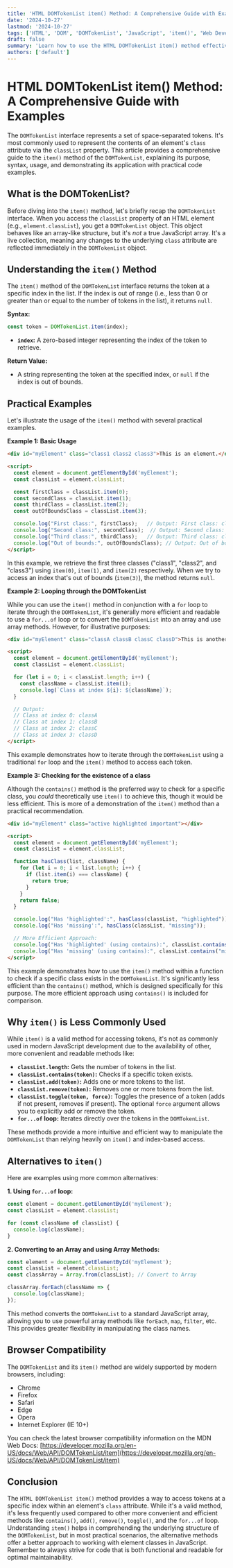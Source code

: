 ```yaml
---
title: 'HTML DOMTokenList item() Method: A Comprehensive Guide with Examples'
date: '2024-10-27'
lastmod: '2024-10-27'
tags: ['HTML', 'DOM', 'DOMTokenList', 'JavaScript', 'item()', 'Web Development', 'Front-end Development', 'HTML Attributes', 'ClassList']
draft: false
summary: 'Learn how to use the HTML DOMTokenList item() method effectively to access individual tokens (classes) within an element class attribute in JavaScript. Includes detailed explanations, code examples, and best practices for web developers.'
authors: ['default']
---
```


# HTML DOMTokenList item() Method: A Comprehensive Guide with Examples

The `DOMTokenList` interface represents a set of space-separated tokens. It's most commonly used to represent the contents of an element's `class` attribute via the `classList` property.  This article provides a comprehensive guide to the `item()` method of the `DOMTokenList`, explaining its purpose, syntax, usage, and demonstrating its application with practical code examples.

## What is the DOMTokenList?

Before diving into the `item()` method, let's briefly recap the `DOMTokenList` interface. When you access the `classList` property of an HTML element (e.g., `element.classList`), you get a `DOMTokenList` object. This object behaves like an array-like structure, but it's *not* a true JavaScript array.  It's a live collection, meaning any changes to the underlying `class` attribute are reflected immediately in the `DOMTokenList` object.

## Understanding the `item()` Method

The `item()` method of the `DOMTokenList` interface returns the token at a specific index in the list.  If the index is out of range (i.e., less than 0 or greater than or equal to the number of tokens in the list), it returns `null`.

**Syntax:**

```javascript
const token = DOMTokenList.item(index);
```

*   **`index`:** A zero-based integer representing the index of the token to retrieve.

**Return Value:**

*   A string representing the token at the specified index, or `null` if the index is out of bounds.

## Practical Examples

Let's illustrate the usage of the `item()` method with several practical examples.

**Example 1: Basic Usage**

```html
<div id="myElement" class="class1 class2 class3">This is an element.</div>

<script>
  const element = document.getElementById('myElement');
  const classList = element.classList;

  const firstClass = classList.item(0);
  const secondClass = classList.item(1);
  const thirdClass = classList.item(2);
  const outOfBoundsClass = classList.item(3);

  console.log("First class:", firstClass);   // Output: First class: class1
  console.log("Second class:", secondClass);  // Output: Second class: class2
  console.log("Third class:", thirdClass);   // Output: Third class: class3
  console.log("Out of bounds:", outOfBoundsClass); // Output: Out of bounds: null
</script>
```

In this example, we retrieve the first three classes ("class1", "class2", and "class3") using `item(0)`, `item(1)`, and `item(2)` respectively. When we try to access an index that's out of bounds (`item(3)`), the method returns `null`.

**Example 2: Looping through the DOMTokenList**

While you can use the `item()` method in conjunction with a `for` loop to iterate through the `DOMTokenList`, it's generally more efficient and readable to use a `for...of` loop or to convert the `DOMTokenList` into an array and use array methods. However, for illustrative purposes:

```html
<div id="myElement" class="classA classB classC classD">This is another element.</div>

<script>
  const element = document.getElementById('myElement');
  const classList = element.classList;

  for (let i = 0; i < classList.length; i++) {
    const className = classList.item(i);
    console.log(`Class at index ${i}: ${className}`);
  }

  // Output:
  // Class at index 0: classA
  // Class at index 1: classB
  // Class at index 2: classC
  // Class at index 3: classD
</script>
```

This example demonstrates how to iterate through the `DOMTokenList` using a traditional `for` loop and the `item()` method to access each token.

**Example 3: Checking for the existence of a class**

Although the `contains()` method is the preferred way to check for a specific class, you *could* theoretically use `item()` to achieve this, though it would be less efficient.  This is more of a demonstration of the `item()` method than a practical recommendation.

```html
<div id="myElement" class="active highlighted important"></div>

<script>
  const element = document.getElementById('myElement');
  const classList = element.classList;

  function hasClass(list, className) {
    for (let i = 0; i < list.length; i++) {
      if (list.item(i) === className) {
        return true;
      }
    }
    return false;
  }

  console.log("Has 'highlighted':", hasClass(classList, "highlighted")); // Output: Has 'highlighted': true
  console.log("Has 'missing':", hasClass(classList, "missing"));       // Output: Has 'missing': false

  // More Efficient Approach:
  console.log("Has 'highlighted' (using contains):", classList.contains("highlighted"));
  console.log("Has 'missing' (using contains):", classList.contains("missing"));
</script>
```

This example demonstrates how to use the `item()` method within a function to check if a specific class exists in the `DOMTokenList`.  It's significantly less efficient than the `contains()` method, which is designed specifically for this purpose.  The more efficient approach using `contains()` is included for comparison.

## Why `item()` is Less Commonly Used

While `item()` is a valid method for accessing tokens, it's not as commonly used in modern JavaScript development due to the availability of other, more convenient and readable methods like:

*   **`classList.length`:** Gets the number of tokens in the list.
*   **`classList.contains(token)`:** Checks if a specific token exists.
*   **`classList.add(token)`:** Adds one or more tokens to the list.
*   **`classList.remove(token)`:** Removes one or more tokens from the list.
*   **`classList.toggle(token, force)`:**  Toggles the presence of a token (adds if not present, removes if present). The optional `force` argument allows you to explicitly add or remove the token.
*   **`for...of` loop:** Iterates directly over the tokens in the `DOMTokenList`.

These methods provide a more intuitive and efficient way to manipulate the `DOMTokenList` than relying heavily on `item()` and index-based access.

## Alternatives to `item()`

Here are examples using more common alternatives:

**1. Using `for...of` loop:**

```javascript
const element = document.getElementById('myElement');
const classList = element.classList;

for (const className of classList) {
  console.log(className);
}
```

**2. Converting to an Array and using Array Methods:**

```javascript
const element = document.getElementById('myElement');
const classList = element.classList;
const classArray = Array.from(classList); // Convert to Array

classArray.forEach(className => {
  console.log(className);
});
```

This method converts the `DOMTokenList` to a standard JavaScript array, allowing you to use powerful array methods like `forEach`, `map`, `filter`, etc. This provides greater flexibility in manipulating the class names.

## Browser Compatibility

The `DOMTokenList` and its `item()` method are widely supported by modern browsers, including:

*   Chrome
*   Firefox
*   Safari
*   Edge
*   Opera
*   Internet Explorer (IE 10+)

You can check the latest browser compatibility information on the MDN Web Docs: [https://developer.mozilla.org/en-US/docs/Web/API/DOMTokenList/item](https://developer.mozilla.org/en-US/docs/Web/API/DOMTokenList/item)

## Conclusion

The `HTML DOMTokenList item()` method provides a way to access tokens at a specific index within an element's `class` attribute. While it's a valid method, it's less frequently used compared to other more convenient and efficient methods like `contains()`, `add()`, `remove()`, `toggle()`, and the `for...of` loop.  Understanding `item()` helps in comprehending the underlying structure of the `DOMTokenList`, but in most practical scenarios, the alternative methods offer a better approach to working with element classes in JavaScript. Remember to always strive for code that is both functional and readable for optimal maintainability.